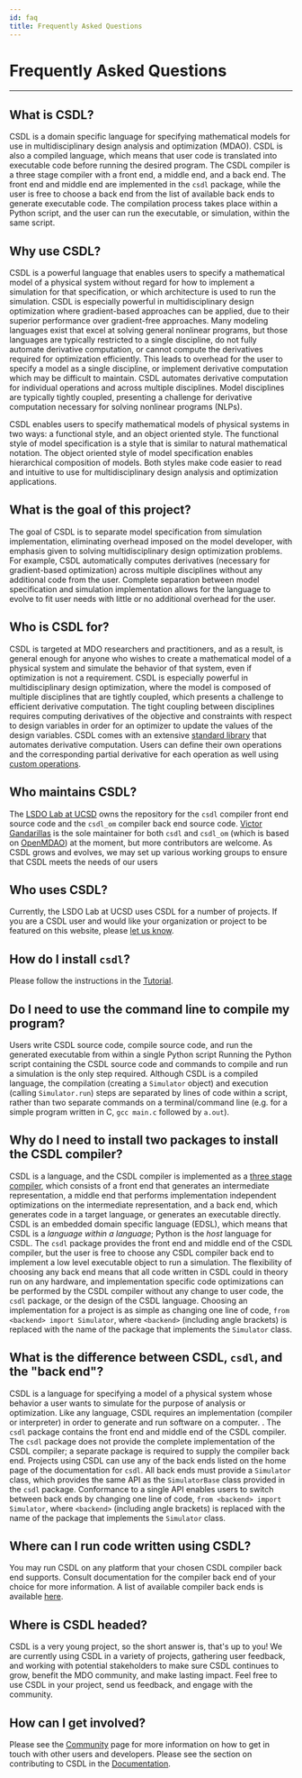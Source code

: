 ```yaml
---
id: faq
title: Frequently Asked Questions
---
```


# Frequently Asked Questions

------------------------------------------------------------------------

## What is CSDL?

CSDL is a domain specific language for specifying mathematical models
for use in multidisciplinary design analysis and optimization (MDAO).
CSDL is also a compiled language, which means that user code is
translated into executable code before running the desired program.
The CSDL compiler is a three stage compiler with a front end, a middle
end, and a back end.
The front end and middle end are implemented in the `csdl` package,
while the user is free to choose a back end from the list of available
back ends to generate executable code.
The compilation process takes place within a Python script, and the user
can run the executable, or simulation, within the same script.

## Why use CSDL?

CSDL is a powerful language that enables users to specify a mathematical
model of a physical system without regard for how to implement a
simulation for that specification, or which architecture is used to run
the simulation.
CSDL is especially powerful in multidisciplinary design optimization
where gradient-based approaches can be applied, due to their superior
performance over gradient-free approaches.
Many modeling languages exist that excel at solving general nonlinear
programs, but those languages are typically restricted to a single
discipline, do not fully automate derivative computation, or cannot
compute the derivatives required for optimization efficiently.
This leads to overhead for the user to specify a model as a single
discipline, or implement derivative computation which may be difficult
to maintain.
CSDL automates derivative computation for individual operations and
across multiple disciplines.
Model disciplines are typically tightly coupled, presenting a challenge
for derivative computation necessary for solving nonlinear programs
(NLPs).

CSDL enables users to specify mathematical models of physical systems in
two ways: a functional style, and an object oriented style.
The functional style of model specification is a style that is similar
to natural mathematical notation.
The object oriented style of model specification enables hierarchical
composition of models.
Both styles make code easier to read and intuitive to use for
multidisciplinary design analysis and optimization applications.



## What is the goal of this project?

The goal of CSDL is to separate model specification from simulation
implementation, eliminating overhead imposed on the model developer,
with emphasis given to solving multidisciplinary design optimization
problems.
For example, CSDL automatically computes derivatives (necessary for
gradient-based optimization) across multiple disciplines without any
additional code from the user.
Complete separation between model specification and simulation
implementation allows for the language to evolve to fit user needs
with little or no additional overhead for the user.

## Who is CSDL for?

CSDL is targeted at MDO researchers and practitioners, and as a result,
is general enough for anyone who wishes to create a mathematical model
of a physical system and simulate the behavior of that system, even if
optimization is not a requirement.
CSDL is especially powerful in multidisciplinary design optimization,
where the model is composed of multiple disciplines that are
tightly coupled, which presents a challenge to efficient derivative
computation.
The tight coupling between disciplines requires computing derivatives of
the objective and constraints with respect to design variables in order
for an optimizer to update the values of the design variables.
CSDL comes with an extensive [standard library](docs/std_lib_ref/intro)
that automates derivative computation.
Users can define their own operations and the corresponding partial
derivative for each operation as well using
[custom operations](docs/tutorial/advanced#custom-operations).

## Who maintains CSDL?

The [LSDO Lab at UCSD](https://lsdo.eng.ucsd.edu/) owns the repository
for the `csdl` compiler front end source code and the `csdl_om` compiler
back end source code.
[Victor Gandarillas](mailto:vgandari@eng.ucsd.edu) is the sole
maintainer for both `csdl` and `csdl_om` (which is based on
[OpenMDAO](https://openmdao.org/)) at the moment, but more contributors
are welcome.
As CSDL grows and evolves, we may set up various working groups to
ensure that CSDL meets the needs of our users

## Who uses CSDL?

Currently, the LSDO Lab at UCSD uses CSDL for a number of projects.
If you are a CSDL user and would like your organization or project to be
featured on this website, please
[let us know](mailto:vgandari@eng.ucsd.edu).

## How do I install `csdl`?

Please follow the instructions in the [Tutorial](docs/tutorial/install).

## Do I need to use the command line to compile my program?

Users write CSDL source code, compile source code, and run the generated
executable from within a single Python script
Running the Python script containing the CSDL source code and commands
to compile and run a simulation is the only step required.
Although CSDL is a compiled language, the compilation (creating a
`Simulator` object) and execution (calling `Simulator.run`)
steps are separated by lines of code within a script, rather than two
separate commands on a terminal/command line (e.g. for a simple program
written in C, `gcc main.c` followed by `a.out`).

## Why do I need to install two packages to install the CSDL compiler?

CSDL is a language, and the CSDL compiler is implemented as a
[three stage compiler](https://en.wikipedia.org/wiki/Compiler#Three-stage_compiler_structure),
which consists of a front end that generates an intermediate
representation, a middle end that performs implementation independent
optimizations on the intermediate representation, and a back end, which
generates code in a target language, or generates an executable
directly.
CSDL is an embedded domain specific language (EDSL), which means
that CSDL is a *language within a language*; Python is the *host*
language for CSDL.
The `csdl` package provides the front end and middle end of the CSDL
compiler, but the user is free to choose any CSDL compiler back end
to implement a low level executable object to run a simulation.
The flexibility of choosing any back end means that all code written in
CSDL could in theory run on any hardware, and implementation specific
code optimizations can be performed by the CSDL compiler without any
change to user code, the `csdl` package, or the design of the CSDL
language.
Choosing an implementation for a project is as simple as changing one
line of code, `from <backend> import Simulator`, where `<backend>`
(including angle brackets) is replaced with the name of the package that
implements the `Simulator` class.

## What is the difference between CSDL, `csdl`, and the "back end"?

CSDL is a language for specifying a model of a physical system whose
behavior a user wants to simulate for the purpose of analysis or
optimization.
Like any language, CSDL requires an implementation (compiler or
interpreter) in order to generate and run software on a computer.
.
The `csdl` package contains the front end and middle end of the CSDL
compiler.
The `csdl` package does not provide the complete implementation of the
CSDL compiler; a separate package is required to supply the compiler
back end.
Projects using CSDL can use any of the back ends listed on the home page
of the documentation for `csdl`.
All back ends must provide a `Simulator` class, which provides the
same API as the `SimulatorBase` class provided in the `csdl`
package.
Conformance to a single API enables users to switch between back ends by
changing one line of code, `from <backend> import Simulator`, where
`<backend>` (including angle brackets) is replaced with the name of
the package that implements the `Simulator` class.

## Where can I run code written using CSDL?

You may run CSDL on any platform that your chosen CSDL compiler back end
supports.
Consult documentation for the compiler back end of your choice for more
information.
A list of available compiler back ends is available
[here](../backends).

<!-- ## What are some projects that use CSDL? -->

<!-- - [ ] To Do -->

## Where is CSDL headed?

CSDL is a very young project, so the short answer is, that's up to you!
We are currently using CSDL in a variety of projects, gathering user
feedback, and working with potential stakeholders to make sure CSDL
continues to grow, benefit the MDO community, and make lasting impact.
Feel free to use CSDL in your project, send us feedback, and engage
with the community.

## How can I get involved?

Please see the [Community](community) page for more information on how
to get in touch with other users and developers.
Please see the section on contributing to CSDL in the
[Documentation](docs/intro).
